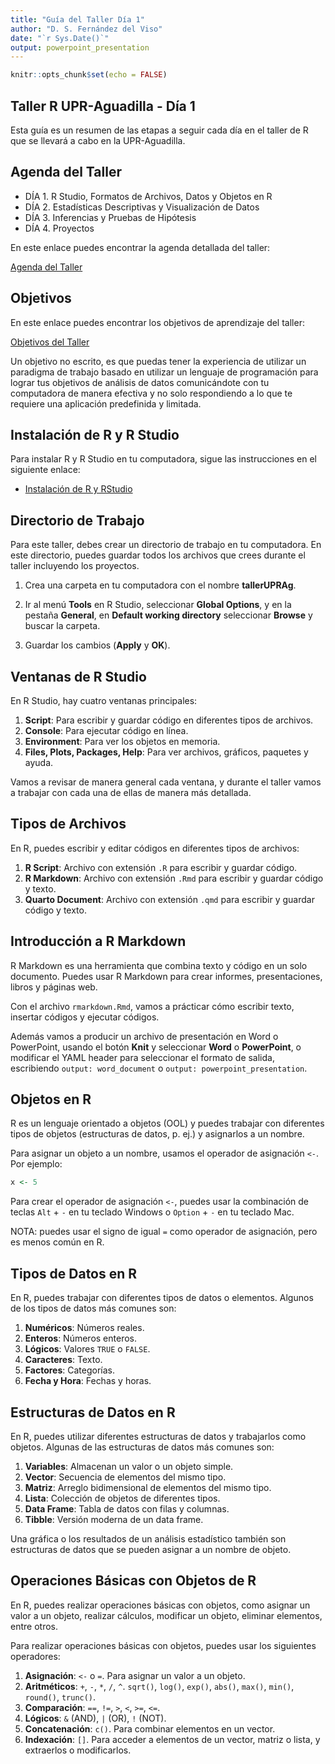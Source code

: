 ```yaml
---
title: "Guía del Taller Día 1"
author: "D. S. Fernández del Viso"
date: "`r Sys.Date()`"
output: powerpoint_presentation
---
```


```r
knitr::opts_chunk$set(echo = FALSE)
```

## Taller R UPR-Aguadilla - Día 1

Esta guía es un resumen de las etapas a seguir cada día en el taller de R que se llevará a cabo en la UPR-Aguadilla.

## Agenda del Taller

-   DÍA 1. R Studio, Formatos de Archivos, Datos y Objetos en R
-   DÍA 2. Estadísticas Descriptivas y Visualización de Datos
-   DÍA 3. Inferencias y Pruebas de Hipótesis
-   DÍA 4. Proyectos

En este enlace puedes encontrar la agenda detallada del taller:

[Agenda del Taller](https://docs.google.com/document/d/15xtmZBXJik_7kMdL3uNiIHy8LV0Gfukk25VGcpiVE_c/edit?usp=sharing)

## Objetivos

En este enlace puedes encontrar los objetivos de aprendizaje del taller:

[Objetivos del Taller](https://docs.google.com/document/d/1PWnV78R6qgrT73ZbmB8As-1DhQJl5oxRIRYkyCbwYqs/edit?usp=sharing)

Un objetivo no escrito, es que puedas tener la experiencia de utilizar un paradigma de trabajo basado en utilizar un lenguaje de programación para lograr tus objetivos de análisis de datos comunicándote con tu computadora de manera efectiva y no solo respondiendo a lo que te requiere una aplicación predefinida y limitada.

## Instalación de R y R Studio

Para instalar R y R Studio en tu computadora, sigue las instrucciones en el siguiente enlace:

-   [Instalación de R y RStudio](https://posit.co/download/rstudio-desktop/)

## Directorio de Trabajo

Para este taller, debes crear un directorio de trabajo en tu computadora. En este directorio, puedes guardar todos los archivos que crees durante el taller incluyendo los proyectos.

1.  Crea una carpeta en tu computadora con el nombre **tallerUPRAg**.

2.  Ir al menú **Tools** en R Studio, seleccionar **Global Options**, y en la pestaña **General**, en **Default working directory** seleccionar **Browse** y buscar la carpeta.

3.  Guardar los cambios (**Apply** y **OK**).

## Ventanas de R Studio

En R Studio, hay cuatro ventanas principales:

1.  **Script**: Para escribir y guardar código en diferentes tipos de archivos.
2.  **Console**: Para ejecutar código en línea.
3.  **Environment**: Para ver los objetos en memoria.
4.  **Files, Plots, Packages, Help**: Para ver archivos, gráficos, paquetes y ayuda.

Vamos a revisar de manera general cada ventana, y durante el taller vamos a trabajar con cada una de ellas de manera más detallada.

## Tipos de Archivos

En R, puedes escribir y editar códigos en diferentes tipos de archivos:

1.  **R Script**: Archivo con extensión `.R` para escribir y guardar código.
2.  **R Markdown**: Archivo con extensión `.Rmd` para escribir y guardar código y texto.
3.  **Quarto Document**: Archivo con extensión `.qmd` para escribir y guardar código y texto.

## Introducción a R Markdown

R Markdown es una herramienta que combina texto y código en un solo documento. Puedes usar R Markdown para crear informes, presentaciones, libros y páginas web.

Con el archivo `rmarkdown.Rmd`, vamos a prácticar cómo escribir texto, insertar códigos y ejecutar códigos.

Además vamos a producir un archivo de presentación en Word o PowerPoint, usando el botón **Knit** y seleccionar **Word** o **PowerPoint**, o modificar el YAML header para seleccionar el formato de salida, escribiendo `output: word_document` o `output: powerpoint_presentation`.

## Objetos en R

R es un lenguaje orientado a objetos (OOL) y puedes trabajar con diferentes tipos de objetos (estructuras de datos, p. ej.) y asignarlos a un nombre.

Para asignar un objeto a un nombre, usamos el operador de asignación `<-`. Por ejemplo:

``` r
x <- 5
```

Para crear el operador de asignación `<-`, puedes usar la combinación de teclas `Alt` + `-` en tu teclado Windows o `Option` + `-` en tu teclado Mac.

NOTA: puedes usar el signo de igual `=` como operador de asignación, pero es menos común en R.

## Tipos de Datos en R

En R, puedes trabajar con diferentes tipos de datos o elementos. Algunos de los tipos de datos más comunes son:

1.  **Numéricos**: Números reales.
2.  **Enteros**: Números enteros.
3.  **Lógicos**: Valores `TRUE` o `FALSE`.
4.  **Caracteres**: Texto.
5.  **Factores**: Categorías.
6.  **Fecha y Hora**: Fechas y horas.

## Estructuras de Datos en R

En R, puedes utilizar diferentes estructuras de datos y trabajarlos como objetos. Algunas de las estructuras de datos más comunes son:

1.  **Variables**: Almacenan un valor o un objeto simple.
2.  **Vector**: Secuencia de elementos del mismo tipo.
3.  **Matriz**: Arreglo bidimensional de elementos del mismo tipo.
4.  **Lista**: Colección de objetos de diferentes tipos.
5.  **Data Frame**: Tabla de datos con filas y columnas.
6.  **Tibble**: Versión moderna de un data frame.

Una gráfica o los resultados de un análisis estadístico también son estructuras de datos que se pueden asignar a un nombre de objeto.

## Operaciones Básicas con Objetos de R

En R, puedes realizar operaciones básicas con objetos, como asignar un valor a un objeto, realizar cálculos, modificar un objeto, eliminar elementos, entre otros.

Para realizar operaciones básicas con objetos, puedes usar los siguientes operadores:

1.  **Asignación**: `<-` o `=`. Para asignar un valor a un objeto.
2.  **Aritméticos**: `+`, `-`, `*`, `/`, `^`. `sqrt()`, `log()`, `exp()`, `abs()`, `max()`, `min()`, `round()`, `trunc()`.
3.  **Comparación**: `==`, `!=`, `>`, `<`, `>=`, `<=`.
4.  **Lógicos**: `&` (AND), `|` (OR), `!` (NOT).\
5.  **Concatenación**: `c()`. Para combinar elementos en un vector.
6.  **Indexación**: `[]`. Para acceder a elementos de un vector, matriz o lista, y extraerlos o modificarlos.
